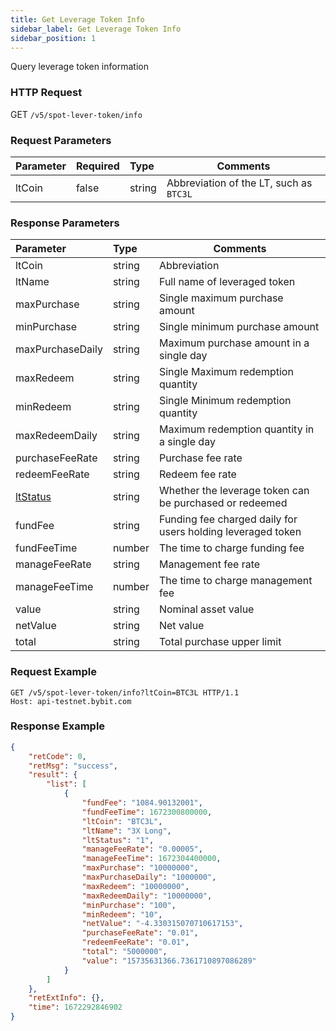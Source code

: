 ```yaml
---
title: Get Leverage Token Info
sidebar_label: Get Leverage Token Info
sidebar_position: 1
---
```

Query leverage token information

### HTTP Request
GET `/v5/spot-lever-token/info`

### Request Parameters
| Parameter | Required | Type | Comments|
|:----- |:-------|:-----|------ |
|ltCoin |false |string |Abbreviation of the LT, such as `BTC3L`|

### Response Parameters
| Parameter | Type | Comments|
|:----- |:-----|----- |
|ltCoin |string |Abbreviation |
|ltName |string |Full name of leveraged token |
|maxPurchase |string |Single maximum purchase amount |
|minPurchase |string |Single minimum purchase amount |
|maxPurchaseDaily |string |Maximum purchase amount in a single day |
|maxRedeem |string |Single Maximum redemption quantity |
|minRedeem |string |Single Minimum redemption quantity  |
|maxRedeemDaily |string |Maximum redemption quantity in a single day |
|purchaseFeeRate |string |Purchase fee rate |
|redeemFeeRate |string |Redeem fee rate |
|[ltStatus](../enum#ltstatus) |string |Whether the leverage token can be purchased or redeemed |
|fundFee |string |Funding fee charged daily for users holding leveraged token |
|fundFeeTime |number |The time to charge funding fee |
|manageFeeRate |string |Management fee rate|
|manageFeeTime |number |The time to charge management fee |
|value |string |Nominal asset value |
|netValue |string |Net value |
|total |string |Total purchase upper limit |

### Request Example

```http
GET /v5/spot-lever-token/info?ltCoin=BTC3L HTTP/1.1
Host: api-testnet.bybit.com
```

### Response Example

```json
{
    "retCode": 0,
    "retMsg": "success",
    "result": {
        "list": [
            {
                "fundFee": "1084.90132001",
                "fundFeeTime": 1672300800000,
                "ltCoin": "BTC3L",
                "ltName": "3X Long",
                "ltStatus": "1",
                "manageFeeRate": "0.00005",
                "manageFeeTime": 1672304400000,
                "maxPurchase": "10000000",
                "maxPurchaseDaily": "1000000",
                "maxRedeem": "10000000",
                "maxRedeemDaily": "10000000",
                "minPurchase": "100",
                "minRedeem": "10",
                "netValue": "-4.330315070710617153",
                "purchaseFeeRate": "0.01",
                "redeemFeeRate": "0.01",
                "total": "5000000",
                "value": "15735631366.7361710897086289"
            }
        ]
    },
    "retExtInfo": {},
    "time": 1672292846902
}
```